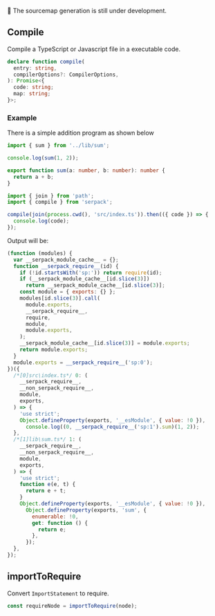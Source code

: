 <Box type="warning">🚧 The sourcemap generation is still under development.</Box>

## Compile

Compile a TypeScript or Javascript file in a executable code.

```ts
declare function compile(
  entry: string,
  compilerOptions?: CompilerOptions,
): Promise<{
  code: string;
  map: string;
}>;
```

### Example

There is a simple addition program as shown below

<Tabs>
<TabItem id="src/index.ts">

```ts
import { sum } from '../lib/sum';

console.log(sum(1, 2));
```

</TabItem>
<TabItem id="lib/sum.ts">

```ts
export function sum(a: number, b: number): number {
  return a + b;
}
```

</TabItem>
</Tabs>

```js [title="scripts/build.js"]
import { join } from 'path';
import { compile } from 'serpack';

compile(join(process.cwd(), 'src/index.ts')).then(({ code }) => {
  console.log(code);
});
```

<Box>
Output will be:

```js
(function (modules) {
  var __serpack_module_cache__ = {};
  function __serpack_require__(id) {
    if (!id.startsWith('sp:')) return require(id);
    if (__serpack_module_cache__[id.slice(3)])
      return __serpack_module_cache__[id.slice(3)];
    const module = { exports: {} };
    modules[id.slice(3)].call(
      module.exports,
      __serpack_require__,
      require,
      module,
      module.exports,
    );
    __serpack_module_cache__[id.slice(3)] = module.exports;
    return module.exports;
  }
  module.exports = __serpack_require__('sp:0');
})({
  /*[0]src\index.ts*/ 0: (
    __serpack_require__,
    __non_serpack_require__,
    module,
    exports,
  ) => {
    'use strict';
    Object.defineProperty(exports, '__esModule', { value: !0 }),
      console.log((0, __serpack_require__('sp:1').sum)(1, 2));
  },
  /*[1]lib\sum.ts*/ 1: (
    __serpack_require__,
    __non_serpack_require__,
    module,
    exports,
  ) => {
    'use strict';
    function e(e, t) {
      return e + t;
    }
    Object.defineProperty(exports, '__esModule', { value: !0 }),
      Object.defineProperty(exports, 'sum', {
        enumerable: !0,
        get: function () {
          return e;
        },
      });
  },
});
```

</Box>

## importToRequire

Convert `ImportStatement` to require.

```ts
const requireNode = importToRequire(node);
```
